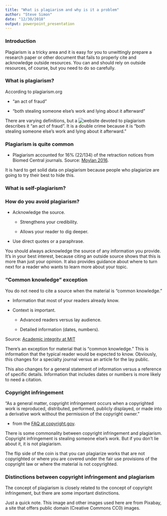 ```yaml
---
title: "What is plagiarism and why is it a problem"
author: "Steve Simon"
date: "12/30/2018"
output: powerpoint_presentation
---
```


### Introduction

Plagiarism is a tricky area and it is easy for you to unwittingly prepare a research paper or other document that fails to properly cite and acknowledge outside resources. You can and should rely on outside resources, of course, but you need to do so carefully.

### What is plagiarism?

According to plagiarism.org

* "an act of fraud"

* "both stealing someone else's work and lying about it afterward"

<div class="notes">

There are varying definitions, but a ![website devoted to plagiarism](https://www.plagiarism.org/article/what-is-plagiarism) describes it "an act of fraud". It is a double crime because it is "both stealing someone else's work and lying about it afterward."

</div>

### Plagiarism is quite common



* Plagiarism accounted for 16% (22/134) of the retraction notices from Biomed Central journals. Source: [Moylan 2016](https://bmjopen.bmj.com/content/6/11/e012047.long).



<div class="notes">

It is hard to get solid data on plagiarism because people who plagiarize are going to try their best to hide this.

</div>

### What is self-plagiarism?

### How do you avoid plagiarism?

* Acknowledge the source.

  + Strengthens your credibility.
  
  + Allows your reader to dig deeper.
  
* Use direct quotes or a paraphrase.

<div class="notes">

You should always acknowledge the source of any information you provide. It's in your best interest, because citing an outside source shows that this is more than just your opinion. It also provides guidance about where to turn next for a reader who wants to learn more about your topic.

</div>

### "Common knowledge" exception

You do not need to cite a source when the material is "common knowledge."

* Information that most of your readers already know.

* Context is important.

  + Advanced readers versus lay audience.
  
  + Detailed information (dates, numbers).

Source: [Academic integrity at MIT](https://integrity.mit.edu/handbook/citing-your-sources/what-common-knowledge)

<div class="notes">

There's an exception for material that is "common knowledge." This is information that the typical reader would be expected to know. Obviously, this changes for a  specialty journal versus an article for the lay public.

This also changes for a general statement of information versus a reference of specific details. Information that includes dates or numbers is more likely to need a citation.

</div>

### Copyright infringement

"As a general matter, copyright infringement occurs when a copyrighted work is reproduced, distributed, performed, publicly displayed, or made into a derivative work without the permission of the copyright owner." 

  + from the [FAQ at copyright.gov](https://www.copyright.gov/help/faq/faq-definitions.html#infringement).

<div class="notes">

There is some commonality between copyright infringement and plagiarism. Copyright infringement is stealing someone else's work. But if you don't lie about it, it is not plagiarism.

The flip side of the coin is that you can plagiarize works that are not copyrighted or where you are covered under the fair use provisions of the copyright law or where the material is not copyrighted.

</div>

### Distinctions between copyright infringement and plagiarism



<div class="notes">

The concept of plagiarism is closely related to the concept of copyright infringement, but there are some important distinctions.

Just a quick note. This image and other images used here are from Pixabay, a site that offers public domain (Creative Commons CC0) images.

</div>
